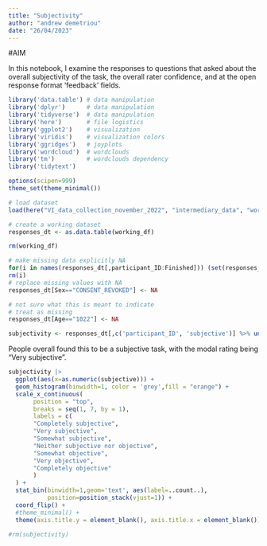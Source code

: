 ```yaml
---
title: "Subjectivity"
author: "andrew demetriou"
date: "26/04/2023"
---
```


#AIM

In this notebook, I examine the responses to questions that asked about the overall subjectivity of the task, the overall rater confidence, and at the open response format 'feedback' fields.

```r
library('data.table') # data manipulation
library('dplyr')      # data manipulation
library('tidyverse')  # data manipulation
library('here')       # file logistics
library('ggplot2')    # visualization
library('viridis')    # visualization colors
library('ggridges')   # joyplots
library('wordcloud')  # wordclouds
library('tm')         # wordclouds dependency
library('tidytext')

options(scipen=999)
theme_set(theme_minimal())
```

```r
# load dataset
load(here("VI_data_collection_november_2022", "intermediary_data", "working_df.RDS"))

# create a working dataset
responses_dt <- as.data.table(working_df)

rm(working_df)
```

```r
# make missing data explicitly NA
for(i in names(responses_dt[,participant_ID:Finished])) (set(responses_dt, which(responses_dt[[i]] == "DATA_EXPIRED"), i, NA))
rm(i)
# replace missing values with NA
responses_dt[Sex=="CONSENT_REVOKED"] <- NA

# not sure what this is meant to indicate
# treat as missing
responses_dt[Age=="1022"] <- NA
```

```r
subjectivity <- responses_dt[,c('participant_ID', 'subjective')] %>% unique()
```

People overall found this to be a subjective task, with the modal rating being "Very subjective". 

```r
subjectivity |>
  ggplot(aes(x=as.numeric(subjective))) +
  geom_histogram(binwidth=1, color = 'grey',fill = "orange") +
  scale_x_continuous(
       position = "top",
       breaks = seq(1, 7, by = 1),
       labels = c(
       "Completely subjective",
       "Very subjective", 
       "Somewhat subjective", 
       "Neither subjective nor objective", 
       "Somewhat objective", 
       "Very objective", 
       "Completely objective"
       )
  ) +
  stat_bin(binwidth=1,geom='text', aes(label=..count..), 
           position=position_stack(vjust=1)) +
  coord_flip() +
  #theme_minimal() +
  theme(axis.title.y = element_blank(), axis.title.x = element_blank())

#rm(subjectivity)
```



